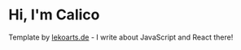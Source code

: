 # Hi, I'm Calico

Template by [lekoarts.de](https://www.lekoarts.de?utm_source=cara&utm_medium=Starter) - I write about JavaScript and React there!
